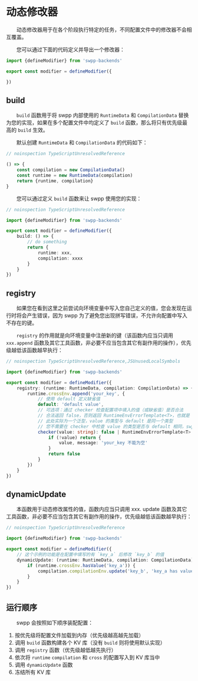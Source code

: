 # 动态修改器

&emsp;&emsp;动态修改器用于在各个阶段执行特定的任务，不同配置文件中的修改器不会相互覆盖。

&emsp;&emsp;您可以通过下面的代码定义并导出一个修改器：

```typescript
import {defineModifier} from 'swpp-backends'

export const modifier = defineModifier({

})
```

## build

&emsp;&emsp;`build` 函数用于将 swpp 内部使用的 `RuntimeData` 和 `CompilationData` 替换为您的实现，如果在多个配置文件中均定义了 `build` 函数，那么将只有优先级最高的 `build` 生效。

&emsp;&emsp;默认创建 `RuntimeData` 和 `CompilationData` 的代码如下：

```typescript
// noinspection TypeScriptUnresolvedReference

() => {
    const compilation = new CompilationData()
    const runtime = new RuntimeData(compilation)
    return {runtime, compilation}
}
```

&emsp;&emsp;您可以通过定义 `build` 函数来让 swpp 使用您的实现：

```typescript
// noinspection TypeScriptUnresolvedReference

import {defineModifier} from 'swpp-backends'

export const modifier = defineModifier({
    build: () => {
        // do something
        return {
            runtime: xxx,
            compilation: xxxx
        }
    }
})
```

## registry

&emsp;&emsp;如果您在看到这里之前尝试向环境变量中写入您自己定义的值，您会发现在运行时将会产生错误，因为 swpp 为了避免您出现拼写错误，不允许向配置中写入不存在的键。

&emsp;&emsp;`registry` 的作用就是向环境变量中注册新的键（该函数内应当只调用 `xxx.append` 函数及其它工具函数，非必要不应当包含其它有副作用的操作），优先级越低该函数越早执行：

```typescript
// noinspection TypeScriptUnresolvedReference,JSUnusedLocalSymbols

import {defineModifier} from 'swpp-backends'

export const modifier = defineModifier({
    registry: (runtime: RuntimeData, compilation: CompilationData) => {
        runtime.crossEnv.append('your_key', {
            // 使用 default 定义缺省值
            default: 'default value',
            // 可选项：通过 checker 检查配置项中填入的值（或缺省值）是否合法
            // 合法返回 false，否则返回 RuntimeEnvErrorTemplate<T>，也就是 { value: T, message: string }
            // 此处实际为一个泛型，value 的类型与 default 是同一个类型
            // 您不需要在 checker 中检查 value 的类型是否与 default 相同，swpp 会在调用 checker 之前自动判断
            checker(value: string): false | RuntimeEnvErrorTemplate<T> {
                if (!value) return {
                    value, message: 'your_key 不能为空'
                }
                return false
            }
        })
    }
})
```

## dynamicUpdate

&emsp;&emsp;本函数用于动态修改属性的值，函数内应当只调用 xxx. update 函数及其它工具函数，非必要不应当包含其它有副作用的操作，优先级越低该函数越早执行：

```typescript
// noinspection TypeScriptUnresolvedReference

import {defineModifier} from 'swpp-backends'

export const modifier = defineModifier({
    // 这个示例的功能是在配置中填写的有 `key_a` 后修改 `key_b` 的值
    dynamicUpdate: (runtime: RuntimeData, compilation: CompilationData) => {
        if (runtime.crossEnv.hasValue('key_a')) {
            compilation.compilationEnv.update('key_b', 'key_a has value')
        }
    }
})
```

## 运行顺序

&emsp;&emsp;swpp 会按照如下顺序装配配置：

1. 按优先级将配置文件加载到内存（优先级越高越先加载）
2. 调用 `build` 函数构建各个 KV 库（没有 `build` 则将使用默认实现）
3. 调用 `registry` 函数（优先级越低越先执行）
4. 依次将 `runtime` `compilation` 和 `cross` 的配置写入到 KV 库当中
5. 调用 `dynamicUpdate` 函数
6. 冻结所有 KV 库